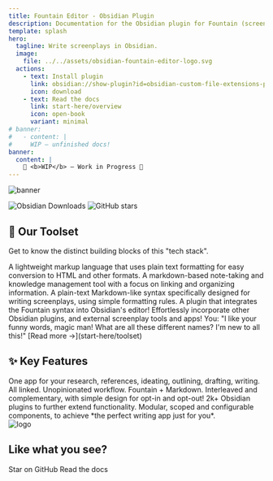 ```yaml
---
title: Fountain Editor - Obsidian Plugin
description: Documentation for the Obsidian plugin for Fountain (screenplay) syntax highlighting in the editor.
template: splash
hero:
  tagline: Write screenplays in Obsidian.
  image:
    file: ../../assets/obsidian-fountain-editor-logo.svg
  actions:
    - text: Install plugin
      link: obsidian://show-plugin?id=obsidian-custom-file-extensions-plugin
      icon: download
    - text: Read the docs
      link: start-here/overview
      icon: open-book
      variant: minimal
# banner:
#   - content: |
#     WIP — unfinished docs!
banner:
  content: |
    🚧 <b>WIP</b> — Work in Progress 🚧
---
```



<Image alt="banner" src={BannerImg} />

![Obsidian Downloads](https://img.shields.io/badge/dynamic/json?logo=obsidian&color=%23483699&label=downloads&query=%24%5B%22fountain-editor%22%5D.downloads&url=https%3A%2F%2Fraw.githubusercontent.com%2Fobsidianmd%2Fobsidian-releases%2Fmaster%2Fcommunity-plugin-stats.json) ![GitHub stars](https://img.shields.io/github/stars/chuangcaleb/obsidian-fountain-editor?logo=github&style=flat)

## 🧰 Our Toolset

Get to know the distinct building blocks of this "tech stack".

<CardGrid stagger>
	<Card title="Markdown">
		A lightweight markup language that uses plain text formatting for easy
		conversion to HTML and other formats.
	</Card>
	<Card title="Obsidian">
		A markdown-based note-taking and knowledge management tool with a focus on
		linking and organizing information.
	</Card>
	<Card title="Fountain">
		A plain-text Markdown-like syntax specifically designed for writing
		screenplays, using simple formatting rules.
	</Card>
	<Card title="Fountain Editor - Obsidian Plugin">
		A plugin that integrates the Fountain syntax into Obsidian's editor!
	</Card>
	<Card title="Other Plugins & External Tools!">
		Effortlessly incorporate other Obsidian plugins, and external screenplay
		tools and apps!
	</Card>
	<Card title="Huh???">
		You: "I like your funny words, magic man! What are all these different
		names? I'm new to all this!" [Read more →](start-here/toolset)
	</Card>
</CardGrid>

## ✨ Key Features

<CardGrid stagger>
	<Card title="Author with Obsidian" icon="pen">
		One app for your research, references, ideating, outlining, drafting,
		writing. All linked. Unopinionated workflow.
	</Card>
	<Card title="Intuitive Hybrid Syntax" icon="translate">
		Fountain + Markdown. Interleaved and complementary, with simple design for
		opt-in and opt-out!
	</Card>
	<Card title="Supercharge with Other Plugins" icon="rocket">
		2k+ Obsidian plugins to further extend functionality.
	</Card>
	<Card title="Fine-Tune to Your Workflow" icon="setting">
		Modular, scoped and configurable components, to achieve *the perfect writing
		app just for you*.
	</Card>
</CardGrid>


<div style={{ textAlign: "center", marginTop: "4em" }}>
	<div style={{ display: "flex", gap: "1em", justifyContent: "center" }}>
		<Image alt="logo" src={LogoSvg} width={100} />
		<h2 style={{ marginBlock: "auto" }}>Like what you see?</h2>
	</div>
	<LinkButton
		href="http://github.com/chuangcaleb/obsidian-fountain-editor"
		icon="github"
	>
		Star on GitHub
	</LinkButton>
	<LinkButton href="start-here/overview" icon="open-book" variant="minimal">
		Read the docs
	</LinkButton>
</div>
